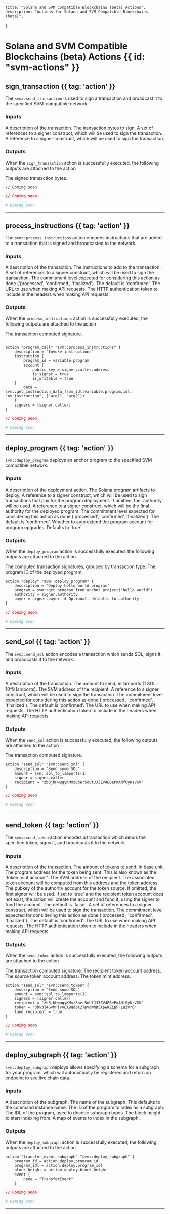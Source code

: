     title: "Solana and SVM Compatible Blockchains (beta) Actions",
    description: "Actions for Solana and SVM Compatible Blockchains (beta)",
};

# Solana and SVM Compatible Blockchains (beta) Actions {{ id: "svm-actions" }}



## sign_transaction {{ tag: 'action' }}

The `svm::send_transaction` is used to sign a transaction and broadcast it to the specified SVM-compatible network.

### Inputs

<Properties>


  <Property name="description" type="optional">
    A description of the transaction.
  </Property>


  <Property name="transaction_bytes" type="required">
    The transaction bytes to sign.
  </Property>


  <Property name="signers" type="optional">
    A set of references to a signer construct, which will be used to sign the transaction.
  </Property>


  <Property name="signer" type="optional">
    A reference to a signer construct, which will be used to sign the transaction.
  </Property>


</Properties>

### Outputs

<Note>

When the `sign_transaction` action is successfully executed, the following outputs are attached to the action

</Note>

<Properties>


  <Property name="signed_transaction_bytes">
    The signed transaction bytes.
  </Property>


</Properties>

<CodeGroup title="Example using sign_transaction">


```hcl {{ title: 'main.tx' }}
// Coming soon

```


```json {{ title: 'main.json' }}
// Coming soon
```

```yaml {{ title: 'main.yaml' }}
# Coming soon
```

</CodeGroup>

---


## process_instructions {{ tag: 'action' }}

The `svm::process_instructions` action encodes instructions that are added to a transaction that is signed and broadcasted to the network.

### Inputs

<Properties>


  <Property name="description" type="optional">
    A description of the transaction.
  </Property>


  <Property name="instruction" type="required">
    The instructions to add to the transaction.
  </Property>


  <Property name="signers" type="required">
    A set of references to a signer construct, which will be used to sign the transaction.
  </Property>


  <Property name="commitment_level" type="optional">
    The commitment level expected for considering this action as done ('processed', 'confirmed', 'finalized'). The default is 'confirmed'.
  </Property>


  <Property name="rpc_api_url" type="required">
    The URL to use when making API requests.
  </Property>


  <Property name="rpc_api_auth_token" type="optional">
    The HTTP authentication token to include in the headers when making API requests.
  </Property>


</Properties>

### Outputs

<Note>

When the `process_instructions` action is successfully executed, the following outputs are attached to the action

</Note>

<Properties>


  <Property name="signature">
    The transaction computed signature.
  </Property>


</Properties>

<CodeGroup title="Example using process_instructions">


```hcl {{ title: 'main.tx' }}

action "program_call" "svm::process_instructions" {
    description = "Invoke instructions"
    instruction {
        program_id = variable.program
        account {
            public_key = signer.caller.address
            is_signer = true
            is_writable = true
    }
        data = svm::get_instruction_data_from_idl(variable.program.idl, "my_instruction", ["arg1", "arg2"])
    }
    signers = [signer.caller]
}

```


```json {{ title: 'main.json' }}
// Coming soon
```

```yaml {{ title: 'main.yaml' }}
# Coming soon
```

</CodeGroup>

---


## deploy_program {{ tag: 'action' }}

`svm::deploy_program` deploys an anchor program to the specified SVM-compatible network.

### Inputs

<Properties>


  <Property name="description" type="optional">
    A description of the deployment action.
  </Property>


  <Property name="program" type="required">
    The Solana program artifacts to deploy.
  </Property>


  <Property name="payer" type="optional">
    A reference to a signer construct, which will be used to sign transactions that pay for the program deployment. If omitted, the `authority` will be used.
  </Property>


  <Property name="authority" type="required">
    A reference to a signer construct, which will be the final authority for the deployed program.
  </Property>


  <Property name="commitment_level" type="optional">
    The commitment level expected for considering this action as done ('processed', 'confirmed', 'finalized'). The default is 'confirmed'.
  </Property>


  <Property name="auto_extend" type="optional">
    Whether to auto extend the program account for program upgrades. Defaults to `true`.
  </Property>


</Properties>

### Outputs

<Note>

When the `deploy_program` action is successfully executed, the following outputs are attached to the action

</Note>

<Properties>


  <Property name="signatures">
    The computed transaction signatures, grouped by transaction type.
  </Property>


  <Property name="program_id">
    The program ID of the deployed program.
  </Property>


</Properties>

<CodeGroup title="Example using deploy_program">


```hcl {{ title: 'main.tx' }}
action "deploy" "svm::deploy_program" {
    description = "Deploy hello world program"
    program = svm::get_program_from_anchor_project("hello_world") 
    authority = signer.authority
    payer = signer.payer  # Optional, defaults to authority
}

```


```json {{ title: 'main.json' }}
// Coming soon
```

```yaml {{ title: 'main.yaml' }}
# Coming soon
```

</CodeGroup>

---


## send_sol {{ tag: 'action' }}

The `svm::send_sol` action encodes a transaction which sends SOL, signs it, and broadcasts it to the network.

### Inputs

<Properties>


  <Property name="description" type="optional">
    A description of the transaction.
  </Property>


  <Property name="amount" type="required">
    The amount to send, in lamports (1 SOL = 10^9 lamports).
  </Property>


  <Property name="recipient" type="required">
    The SVM address of the recipient.
  </Property>


  <Property name="signer" type="required">
    A reference to a signer construct, which will be used to sign the transaction.
  </Property>


  <Property name="commitment_level" type="optional">
    The commitment level expected for considering this action as done ('processed', 'confirmed', 'finalized'). The default is 'confirmed'.
  </Property>


  <Property name="rpc_api_url" type="required">
    The URL to use when making API requests.
  </Property>


  <Property name="rpc_api_auth_token" type="optional">
    The HTTP authentication token to include in the headers when making API requests.
  </Property>


</Properties>

### Outputs

<Note>

When the `send_sol` action is successfully executed, the following outputs are attached to the action

</Note>

<Properties>


  <Property name="signature">
    The transaction computed signature.
  </Property>


</Properties>

<CodeGroup title="Example using send_sol">


```hcl {{ title: 'main.tx' }}
action "send_sol" "svm::send_sol" {
    description = "Send some SOL"
    amount = svm::sol_to_lamports(1)
    signer = signer.caller
    recipient = "zbBjhHwuqyKMmz8ber5oUtJJ3ZV4B6ePmANfGyKzVGV"
}
```


```json {{ title: 'main.json' }}
// Coming soon
```

```yaml {{ title: 'main.yaml' }}
# Coming soon
```

</CodeGroup>

---


## send_token {{ tag: 'action' }}

The `svm::send_token` action encodes a transaction which sends the specified token, signs it, and broadcasts it to the network.

### Inputs

<Properties>


  <Property name="description" type="optional">
    A description of the transaction.
  </Property>


  <Property name="amount" type="required">
    The amount of tokens to send, in base unit.
  </Property>


  <Property name="token" type="required">
    The program address for the token being sent. This is also known as the 'token mint account'.
  </Property>


  <Property name="recipient" type="required">
    The SVM address of the recipient. The associated token account will be computed from this address and the token address.
  </Property>


  <Property name="authority" type="optional">
    The pubkey of the authority account for the token source. If omitted, the first signer will be used.
  </Property>


  <Property name="fund_recipient" type="optional">
    If set to `true` and the recipient token account does not exist, the action will create the account and fund it, using the signer to fund the account. The default is `false`.
  </Property>


  <Property name="signers" type="required">
    A set of references to a signer construct, which will be used to sign the transaction.
  </Property>


  <Property name="commitment_level" type="optional">
    The commitment level expected for considering this action as done ('processed', 'confirmed', 'finalized'). The default is 'confirmed'.
  </Property>


  <Property name="rpc_api_url" type="required">
    The URL to use when making API requests.
  </Property>


  <Property name="rpc_api_auth_token" type="optional">
    The HTTP authentication token to include in the headers when making API requests.
  </Property>


</Properties>

### Outputs

<Note>

When the `send_token` action is successfully executed, the following outputs are attached to the action

</Note>

<Properties>


  <Property name="signature">
    The transaction computed signature.
  </Property>


  <Property name="recipient_token_address">
    The recipient token account address.
  </Property>


  <Property name="source_token_address">
    The source token account address.
  </Property>


  <Property name="token_mint_address">
    The token mint address.
  </Property>


</Properties>

<CodeGroup title="Example using send_token">


```hcl {{ title: 'main.tx' }}
action "send_sol" "svm::send_token" {
    description = "Send some SOL"
    amount = svm::sol_to_lamports(1)
    signers = [signer.caller]
    recipient = "zbBjhHwuqyKMmz8ber5oUtJJ3ZV4B6ePmANfGyKzVGV"
    token = "3bv3j4GvMPjvvBX9QdoX27pVoWhDSXpwKZipFF1QiVr6"
    fund_recipient = true
}
```


```json {{ title: 'main.json' }}
// Coming soon
```

```yaml {{ title: 'main.yaml' }}
# Coming soon
```

</CodeGroup>

---


## deploy_subgraph {{ tag: 'action' }}

`svm::deploy_subgraph` deploys allows specifying a schema for a subgraph for your program, 
    which will automatically be registered and return an endpoint to see live chain data.

### Inputs

<Properties>


  <Property name="description" type="optional">
    A description of the subgraph.
  </Property>


  <Property name="subgraph_name" type="optional">
    The name of the subgraph. This defaults to the command instance name.
  </Property>


  <Property name="program_id" type="required">
    The ID of the program to index as a subgraph.
  </Property>


  <Property name="program_idl" type="required">
    The IDL of the program, used to decode subgraph types.
  </Property>


  <Property name="block_height" type="required">
    The block height to start indexing from.
  </Property>


  <Property name="event" type="required">
    A map of events to index in the subgraph.
  </Property>


</Properties>

### Outputs

<Note>

When the `deploy_subgraph` action is successfully executed, the following outputs are attached to the action

</Note>

<Properties>


</Properties>

<CodeGroup title="Example using deploy_subgraph">


```hcl {{ title: 'main.tx' }}
action "transfer_event_subgraph" "svm::deploy_subgraph" {
    program_id = action.deploy.program_id
    program_idl = action.deploy.program_idl
    block_height = action.deploy.block_height
    event {
        name = "TransferEvent"
    }

```


```json {{ title: 'main.json' }}
// Coming soon
```

```yaml {{ title: 'main.yaml' }}
# Coming soon
```

</CodeGroup>

---

